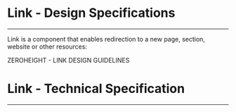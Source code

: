 
<Meta title="ODS Components/Actions/Link/Specifications" />

# Link - Design Specifications
----

Link is a component that enables redirection to a new page, section, website or other resources:
<div>
  <osds-button color="primary" variant="ghost" href="https://zeroheight.com/6fc8a63f7/p/82b71b-link/b/40a887" target="_blank">
    ZEROHEIGHT - LINK DESIGN GUIDELINES &nbsp;
    <osds-icon name="external-link" color="primary" size="xs"></osds-icon>
  </osds-button>
</div>

# Link - Technical Specification
----

<SpecificationsLink />
